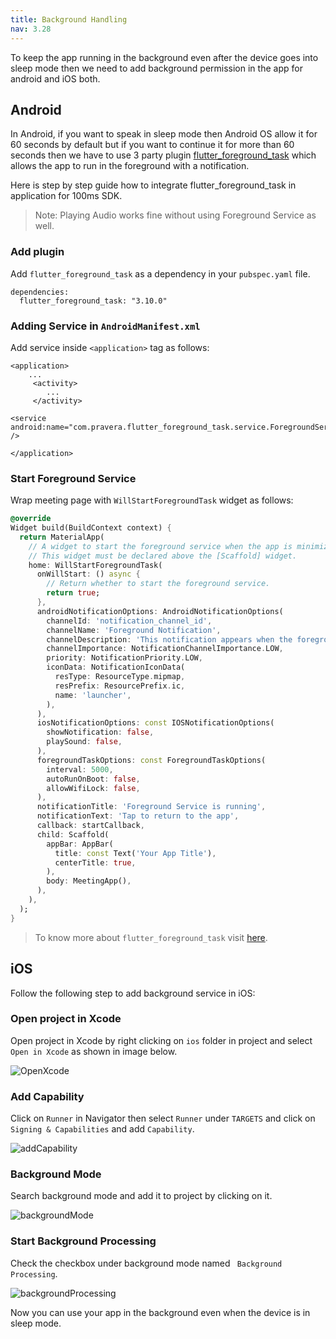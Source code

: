 ```yaml
---
title: Background Handling
nav: 3.28
---
```


To keep the app running in the background even after the device goes into sleep mode then we need to add background permission in the app for android and iOS both.

## Android

In Android, if you want to speak in sleep mode then Android OS allow it for 60 seconds by default but if you want to continue it for more than 60 seconds then we have to use 3 party plugin [flutter_foreground_task](https://pub.dev/packages/flutter_foreground_task) which allows the app to run in the foreground with a notification.

Here is step by step guide how to integrate flutter_foreground_task in application for 100ms SDK.

> Note: Playing Audio works fine without using Foreground Service as well.

<div className="steps-container">

### Add plugin
Add `flutter_foreground_task` as a dependency in your `pubspec.yaml` file.
```
dependencies:
  flutter_foreground_task: "3.10.0"
```

### Adding Service in `AndroidManifest.xml`

Add service inside `<application>` tag as follows:
```
<application>
    ...
     <activity>
        ...
     </activity>

<service android:name="com.pravera.flutter_foreground_task.service.ForegroundService" />

</application>
```

### Start Foreground Service
Wrap meeting page with `WillStartForegroundTask` widget as follows:
```dart
@override
Widget build(BuildContext context) {
  return MaterialApp(
    // A widget to start the foreground service when the app is minimized or closed.
    // This widget must be declared above the [Scaffold] widget.
    home: WillStartForegroundTask(
      onWillStart: () async {
        // Return whether to start the foreground service.
        return true;
      },
      androidNotificationOptions: AndroidNotificationOptions(
        channelId: 'notification_channel_id',
        channelName: 'Foreground Notification',
        channelDescription: 'This notification appears when the foreground service is running.',
        channelImportance: NotificationChannelImportance.LOW,
        priority: NotificationPriority.LOW,
        iconData: NotificationIconData(
          resType: ResourceType.mipmap,
          resPrefix: ResourcePrefix.ic,
          name: 'launcher',
        ),
      ),
      iosNotificationOptions: const IOSNotificationOptions(
        showNotification: false,
        playSound: false,
      ),
      foregroundTaskOptions: const ForegroundTaskOptions(
        interval: 5000,
        autoRunOnBoot: false,
        allowWifiLock: false,
      ),
      notificationTitle: 'Foreground Service is running',
      notificationText: 'Tap to return to the app',
      callback: startCallback,
      child: Scaffold(
        appBar: AppBar(
          title: const Text('Your App Title'),
          centerTitle: true,
        ),
        body: MeetingApp(),
      ),
    ),
  );
}
```
</div>

> To know more about `flutter_foreground_task` visit [here](https://pub.dev/packages/flutter_foreground_task).

## iOS

Follow the following step to add background service in iOS:

<div className="steps-container">

### Open project in Xcode

Open project in Xcode by right clicking on `ios` folder in project and select `Open in Xcode` as shown in image below.

![OpenXcode](/docs/v2/flutter-background-service-1.png)

### Add Capability

Click on `Runner` in Navigator then select `Runner` under `TARGETS` and click on `Signing & Capabilities` and add `Capability`.

![addCapability](/docs/v2/flutter-background-service-2.png)

### Background Mode

Search background mode and add it to project by clicking on it.

![backgroundMode](/docs/v2/flutter-background-service-3.png)

### Start Background Processing

Check the checkbox under background mode named ` Background Processing`.

![backgroundProcessing](/docs/v2/flutter-background-service-4.png)

</div>

Now you can use your app in the background even when the device is in sleep mode.